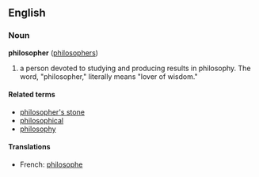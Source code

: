 ==English==
===Noun===
'''philosopher''' ([[philosophers]])

# a person devoted to studying and producing results in philosophy. The word, "philosopher," literally means "lover of wisdom."

====Related terms====
*[[philosopher's stone]]
*[[philosophical]]
*[[philosophy]]

====Translations====
*French: [[philosophe]]